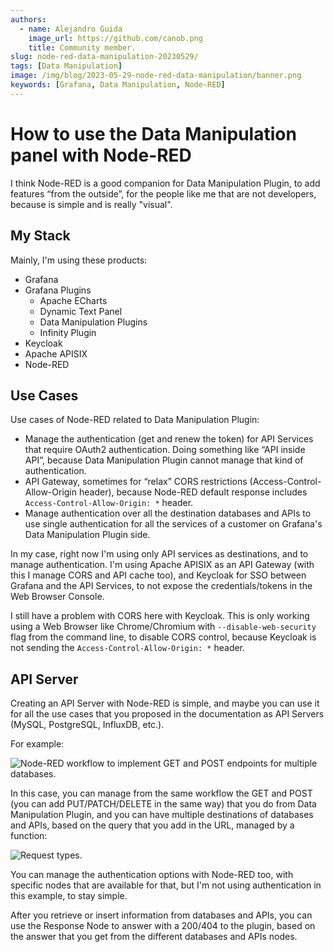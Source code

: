 ```yaml
---
authors:
  - name: Alejandro Guida
    image_url: https://github.com/canob.png
    title: Community member.
slug: node-red-data-manipulation-20230529/
tags: [Data Manipulation]
image: /img/blog/2023-05-29-node-red-data-manipulation/banner.png
keywords: [Grafana, Data Manipulation, Node-RED]
---
```



# How to use the Data Manipulation panel with Node-RED

I think Node-RED is a good companion for Data Manipulation Plugin, to add features “from the outside”, for the people like me that are not developers, because is simple and is really "visual".

## My Stack

Mainly, I'm using these products:

- Grafana
- Grafana Plugins
  - Apache ECharts
  - Dynamic Text Panel
  - Data Manipulation Plugins
  - Infinity Plugin
- Keycloak
- Apache APISIX
- Node-RED

## Use Cases

Use cases of Node-RED related to Data Manipulation Plugin:

- Manage the authentication (get and renew the token) for API Services that require OAuth2 authentication. Doing something like “API inside API”, because Data Manipulation Plugin cannot manage that kind of authentication.
- API Gateway, sometimes for “relax” CORS restrictions (Access-Control-Allow-Origin header), because Node-RED default response includes `Access-Control-Allow-Origin: *` header.
- Manage authentication over all the destination databases and APIs to use single authentication for all the services of a customer on Grafana's Data Manipulation Plugin side.

In my case, right now I'm using only API services as destinations, and to manage authentication. I'm using Apache APISIX as an API Gateway (with this I manage CORS and API cache too), and Keycloak for SSO between Grafana and the API Services, to not expose the credentials/tokens in the Web Browser Console.

I still have a problem with CORS here with Keycloak. This is only working using a Web Browser like Chrome/Chromium with `--disable-web-security` flag from the command line, to disable CORS control, because Keycloak is not sending the `Access-Control-Allow-Origin: *` header.

## API Server

Creating an API Server with Node-RED is simple, and maybe you can use it for all the use cases that you proposed in the documentation as API Servers (MySQL, PostgreSQL, InfluxDB, etc.).

For example:

<Image
  title="Node-RED workflow to implement GET and POST endpoints for multiple databases."
  src="/img/blog/2023-05-29-node-red-data-manipulation/node-red.png"
  lazy={false}
/>

In this case, you can manage from the same workflow the GET and POST (you can add PUT/PATCH/DELETE in the same way) that you do from Data Manipulation Plugin, and you can have multiple destinations of databases and APIs, based on the query that you add in the URL, managed by a function:

<Image
  title="Request types."
  src="/img/blog/2023-05-29-node-red-data-manipulation/types.png"
/>

You can manage the authentication options with Node-RED too, with specific nodes that are available for that, but I'm not using authentication in this example, to stay simple.

After you retrieve or insert information from databases and APIs, you can use the Response Node to answer with a 200/404 to the plugin, based on the answer that you get from the different databases and APIs nodes.
